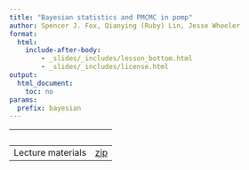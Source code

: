 ```yaml
---
title: "Bayesian statistics and PMCMC in pomp"
author: Spencer J. Fox, Qianying (Ruby) Lin, Jesse Wheeler
format: 
  html: 
    include-after-body:
        - _slides/_includes/lesson_bottom.html
        - _slides/_includes/license.html
output:
  html_document:
    toc: no
params:
  prefix: bayesian
---
```


|                   |                            |
|-------------------|----------------------------|
| Lecture materials | [zip](_slides/7_Bayesian analysis and PMCMC.zip) |

<!-- | **R** script for Bayesian inference | [**R**](slides/bayes/main.R)| -->
